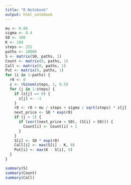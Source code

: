 ```yaml
---
title: "R Notebook"
output: html_notebook
---
```


```r
mu <- 0.06
sigma <- 0.4
S0 <- 100
K <- 100
steps <- 252
paths <- 10000
S <- matrix(S0, paths, 1)
Count <- matrix(0, paths, 1)
Call <- matrix(0, paths, 1)
Put <- matrix(0, paths, 1)
for (i in 1:paths) {
  r0 <- 0
  z <- rbinom(steps, 1, 0.5)
  for (j in 1:steps) {
    if (z[j] == 0) {
      z[j] <- -1
    }
    r0 <- r0 + mu / steps + sigma / sqrt(steps) * z[j]
    next_price <- S0 * exp(r0)
    if (j > 1) {
      if (xor((next_price < S0), (S[i] < S0))) {
        Count[i] <- Count[i] + 1
      }
    }
    S[i] <- S0 * exp(r0)
    Call[i] <- max(S[i] - K, 0)
    Put[i] <- max(K - S[i], 0)
  }
}

summary(S)
summary(Count)
summary(Call)

```

